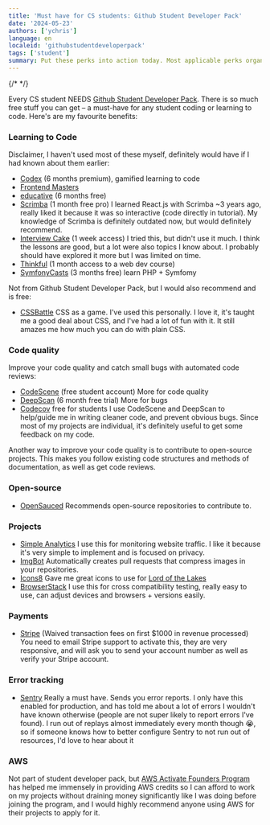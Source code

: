 ```yaml
---
title: 'Must have for CS students: Github Student Developer Pack'
date: '2024-05-23'
authors: ['ychris']
language: en
localeid: 'githubstudentdeveloperpack'
tags: ['student']
summary: Put these perks into action today. Most applicable perks organized by category for students both learning to code and coding.
---
```


{/* <!-- Would highly recommend any student with the slightest inclination to want to learn to code to get access to the starter pack --> */}

Every CS student NEEDS [Github Student Developer Pack](https://education.github.com/pack). There is so much free stuff you can get – a must-have for any student coding or learning to code. Here's are my favourite benefits:

### Learning to Code
Disclaimer, I haven't used most of these myself, definitely would have if I had known about them earlier:
- [Codex](https://www.codedex.io/) (6 months premium), gamified learning to code
- [Frontend Masters](https://frontendmasters.com/)
- [educative](https://www.educative.io/) (6 months free)
- [Scrimba](https://scrimba.com/) (1 month free pro) I learned React.js with Scrimba ~3 years ago, really liked it because it was so interactive (code directly in tutorial). My knowledge of Scrimba is definitely outdated now, but would definitely recommend.
- [Interview Cake](https://www.interviewcake.com/) (1 week access) I tried this, but didn't use it much. I think the lessons are good, but a lot were also topics I know about. I probably should have explored it more but I was limited on time.
- [Thinkful](https://www.thinkful.com/) (1 month access to a web dev course)
- [SymfonyCasts](https://symfonycasts.com/) (3 months free) learn PHP + Symfomy

Not from Github Student Developer Pack, but I would also recommend and is free:
- [CSSBattle](https://cssbattle.dev/) CSS as a game. I've used this personally. I love it, it's taught me a good deal about CSS, and I've had a lot of fun with it. It still amazes me how much you can do with plain CSS.

### Code quality
Improve your code quality and catch small bugs with automated code reviews:
- [CodeScene](https://codescene.com/) (free student account) More for code quality
- [DeepScan](https://deepscan.io/) (6 month free trial) More for bugs
- [Codecov](https://about.codecov.io/for/education/) free for students
I use CodeScene and DeepScan to help/guide me in writing cleaner code, and prevent obvious bugs. Since most of my projects are individual, it's definitely useful to get some feedback on my code.

Another way to improve your code quality is to contribute to open-source projects. This makes you follow existing code structures and methods of documentation, as well as get code reviews.

### Open-source
- [OpenSauced](https://opensauced.pizza/) Recommends open-source repositories to contribute to.

### Projects
- [Simple Analytics](https://www.simpleanalytics.com/) I use this for monitoring website traffic. I like it because it's very simple to implement and is focused on privacy.
- [ImgBot](https://imgbot.net/) Automatically creates pull requests that compress images in your repositories.
- [Icons8](https://icons8.com/) Gave me great icons to use for [Lord of the Lakes](https://ellynchan.itch.io/lord-of-the-lakes)
- [BrowserStack](https://www.browserstack.com/) I use this for cross compatibility testing, really easy to use, can adjust devices and browsers + versions easily.

### Payments
- [Stripe](https://stripe.com/) (Waived transaction fees on first $1000 in revenue processed) You need to email Stripe support to activate this, they are very responsive, and will ask you to send your account number as well as verify your Stripe account.

### Error tracking
- [Sentry](https://sentry.io/welcome/) Really a must have. Sends you error reports. I only have this enabled for production, and has told me about a lot of errors I wouldn't have known otherwise (people are not super likely to report errors I've found). I run out of replays almost immediately every month though 😭, so if someone knows how to better configure Sentry to not run out of resources, I'd love to hear about it

### AWS
Not part of student developer pack, but [AWS Activate Founders Program](https://aws.amazon.com/startups/credits#packages) has helped me immensely in providing AWS credits so I can afford to work on my projects without draining money significantly like I was doing before joining the program, and I would highly recommend anyone using AWS for their projects to apply for it.
